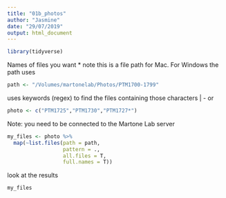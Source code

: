 ```yaml
---
title: "01b_photos"
author: "Jasmine"
date: "29/07/2019"
output: html_document
---
```


```r
library(tidyverse)
```

Names of files you want
* note this is a file path for Mac. For Windows the path uses \
```r
path <- "/Volumes/martonelab/Photos/PTM1700-1799"
```

uses keywords (regex) to find the files containing those characters
| - or

```r
photo <- c("PTM1725","PTM1730","PTM1727*")
```

Note: you need to be connected to the Martone Lab server
```r
my_files <- photo %>% 
  map(~list.files(path = path,
                  pattern = .,
                  all.files = T,
                  full.names = T))
```

look at the results
```r
my_files
```